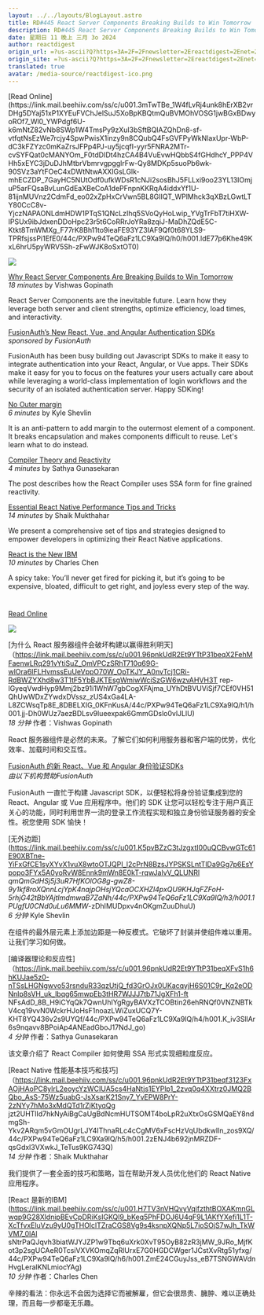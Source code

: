 ```yaml
---
layout: ../../layouts/BlogLayout.astro
title: RD#445 React Server Components Breaking Builds to Win Tomorrow
description: RD#445 React Server Components Breaking Builds to Win Tomorrow
date: 星期日 11 晚上 三月 3o 2024
author: reactdigest
origin_url: =?us-ascii?Q?https=3A=2F=2Fnewsletter=2Ereactdigest=2Enet=2Fp=2Freact-server-components-b?= =?us-ascii?Q?reaking-builds-win-tomorrow?=
origin_site: =?us-ascii?Q?https=3A=2F=2Fnewsletter=2Ereactdigest=2Enet=2Fp=2Freact-server-components-b?= =?us-ascii?Q?reaking-builds-win-tomorrow?=
translated: true
avatar: /media-source/reactdigest-ico.png
---
```



<Reference client:only="react" title="RD#445 React Server Components Breaking Builds to Win Tomorrow" url="=?us-ascii?Q?https=3A=2F=2Fnewsletter=2Ereactdigest=2Enet=2Fp=2Freact-server-components-b?= =?us-ascii?Q?reaking-builds-win-tomorrow?=" />

<Detail client:only="react">
	[Read Online](https://link.mail.beehiiv.com/ss/c/u001.3mTwTBe_1W4fLvRj4unk8hErXB2vrDHg5DYaj51xP1XYEuFVChJelSuJ5XoBpKBQtmQuBVMOhVOSG1jwBGxBDwyoROf7_Wl0_YWPdgf6U-k6mNtZ82vNb8SWp1W4TmsPy9zXul3bSftBQIAZQhDn8-sf-vtfqtNsEzWe7rcjy4SpwPwisX1inzy9n8CQubQ4FsGVFPyWkNlaxUpr-WbP-dC3kFZYzc0mKaZrsJFPp4PJ-uy5jcqfI-yyr5FNRA2MTr-cvSYFQat0cMANYOm_F0tdDIDt4hzCA4B4VuEvwHQbbS4fGHdhcY_PPP4VHh5xEYC3jDuDJhMtbrVbmrvgpgglrFw-Qy8MDKp5suoPb6wk-90SVz3aYtFOeC4xDWtNtwAXXIGsLGlk-mhECZDP_7GayHC5NUtOdf0ufkWDsR1cNJi2sosBhJ5FLLxi9oo23YL13IOmjuP5arFQsaBvLunGdEaXBeCoA1dePFnpnKKRqA4iddxYf1U-81ijnMUVnz2CdmFd_eo02xZpHxCrVwn5BL8GIIQT_WPlMhck3qXBzLGwtLTY80CcC8v-YjczNAPAONLdmHDW1PTqS1QNcLzIhq5SVoQyHoLwip_YVgTrFbT7tiHXW-IPSUx9ibJdxenDDoHpc23r5t6CoRRrJoYRa8zqiJ-MaDhZQdE5C-Ktkt8TmWMXg_F77rK8Bh11to9ieaFE93YZ3IAF9Qf0t68YLS9-TPRfsjssPi1EfE0/44c/PXPw94TeQ6aFz1LC9Xa9lQ/h0/h001.ldE77p6Khe49KxL6hrU5pyWRV5Sh-zFwWJK8oSxtOT0)

![](https://link.mail.beehiiv.com/ss/o/u001.Btu2bd7uwPPtNpvEhFUmtA/44c/PXPw94TeQ6aFz1LC9Xa9lQ/ho.gif)

[Why React Server Components Are Breaking Builds to Win Tomorrow](https://link.mail.beehiiv.com/ss/c/u001.96pnkUdR2Et9YTtP31beqX2FehMFaenwLRq291vYtiSuZ_OmVPCzSRhT710q69G-wlOra6IFLHvmssEuUeVppO70W_OpTKJY_A0nvTcj1CRi-RdBWZYXhd8w3T1tF5YbBJKTEsgWmiwWciSzGW6wzvAHVH3Trep-lGyeqVwdHyp9Mmj2bz91i1WhW7gbCogXFAjma_UYhDtBVUViSjf7CEf0VH51QhUwWDxZYwdxDVssz_zUS4xGa4LA-L8ZCWsqTp8E_8DBELXIG_0KFnKusA/44c/PXPw94TeQ6aFz1LC9Xa9lQ/h1/h001.jj-Dh0WUz7aezBDLsv9lueexpak6GmmGDslo0vlJLlU)  
_18 minutes_ by Vishwas Gopinath

React Server Components are the inevitable future. Learn how they leverage both server and client strengths, optimize efficiency, load times, and interactivity.

[FusionAuth’s New React, Vue, and Angular Authentication SDKs](https://link.mail.beehiiv.com/ss/c/u001.KaMW3WmNMB7SepvbqFCmfRUJCyGiHJUrPFmfIUeKJRrLUfpAxwZtueOJcj-uR1ES92n8Jpo1OrLEOffxGDUtlcToGIxePjzyEI7NSi-J1tngKBrp1IsCJdSlIUPDCjR_emHnzlQOQrN3tpo2nMmOYZte7npTr5lhkNiChr003k4/44c/PXPw94TeQ6aFz1LC9Xa9lQ/h2/h001.XGAEqQPRR1zqkfhE3zmT4yW-rpe0qpmq5rn2L2aZo9I)  
_sponsored by FusionAuth_

FusionAuth has been busy building out Javascript SDKs to make it easy to integrate authentication into your React, Angular, or Vue apps. Their SDKs make it easy for you to focus on the features your users actually care about while leveraging a world-class implementation of login workflows and the security of an isolated authentication server. Happy SDKing!

[No Outer margin](https://link.mail.beehiiv.com/ss/c/u001.K5pvBZzC3tJzgxtI00uQCBvwGTc61E90XBTne-YiFxGfCE1syXYvX1vuX8wtoOTJQPI_l2cPrN8BzsJYPSKSLntTlDa9Gg7p6EsYpopo3FYx5A0yoRvW8Ennk9mWn8E0kT-rqwJalvV_QLUNRl_qmQmGdHSj5j3uR7HfKOlOG8g-gwZ8-9y1kf8roXQnnLcjYpK4najpOHsjYQcaOCXHZl4pxQU9KHJqFZFoH-5rhjG42tBbYAjtlmdmwaB7ZaNh/44c/PXPw94TeQ6aFz1LC9Xa9lQ/h3/h001.1PUgfU0CNd0uLu6MMW_-zDhIMUDpxv4nOKgmZuuDhuU)  
_6 minutes_ by Kyle Shevlin

It is an anti-pattern to add margin to the outermost element of a component. It breaks encapsulation and makes components difficult to reuse. Let's learn what to do instead.

[Compiler Theory and Reactivity](https://link.mail.beehiiv.com/ss/c/u001.96pnkUdR2Et9YTtP31beqXFvS1h6hKUJae5z0-nTSsLHGNgwvo53rsnduR33qzUtjQ_fd3GrOJx0UKacqyjH6S01C9r_Kq2eODNnlp8sVH_uk_lbqg65mwpEb3tHR7WJJJ7tb71JgXFh1-ftNFsAdD_8B_H9iCYqQk7QwnUhIYgRgyBAVXzTCOBtin26ehRNQf0VNZNBTkV4cq19vvN0WckrHJoHsF1noazLWiZuxUCQ7Y-KHT8YQ436v2s9UYQf/44c/PXPw94TeQ6aFz1LC9Xa9lQ/h4/h001.K_iv3SllAr6s9nqavv8BPoiAp4ANEadGboJ17NdJ_go)  
_4 minutes_ by Sathya Gunasekaran

The post describes how the React Compiler uses SSA form for fine grained reactivity.

[Essential React Native Performance Tips and Tricks](https://link.mail.beehiiv.com/ss/c/u001.96pnkUdR2Et9YTtP31beqf3123FxAOjHAoPC8ylrL2eoycYzWCIUA5cs4HaNtjs1EYPlp1_2zvq0q4XXtrz0JMQ2BQbo_AsS-75Wz5uabG-JsXsarK21Sny7_YvEPW8PrY-2zNYy7hMo3xMdQTd1rZjKtyqQgjzt2UHTlId7hkNyAiBgCaUgBdNcmHUTSOMT4boLpR2uXtxOsGSMQaEY8ndmgSh-Ykv2ARqm5vGmOUgrLJY4IThnaRLc4cCgMV6xFscHzVqUbdkwlIn_zos9XQ/44c/PXPw94TeQ6aFz1LC9Xa9lQ/h5/h001.2zENJ4b692jnMRZDF-qsGdxl3VXwkJ_TeTus9KG743Q)  
_14 minutes_ by Shaik Mukthahar

We present a comprehensive set of tips and strategies designed to empower developers in optimizing their React Native applications.

[React is the New IBM](https://link.mail.beehiiv.com/ss/c/u001.H7TV3nVHQvyVqifzthtBOXAKmnGLwqp9G28XldnipBEvCpDRiKsIGKQl9_bKeq5PhFDOJ6U4qF9L1AKfYXefi1L1T-XcTfvxEluVzu9yU0gTHOlclTZraCGS8Vg9s4ksnpXQNp5L7ioSOjS7wJh_TkWVM7_0lAlsNtrPaQJqvh3biatWJYJZP1w9Tbq6uXrk0XvT95OyB82zR3jMW_9JRo_MjfKot3p2sgUCAeR0TcsiVXVKOmqZqRlUrxE7G0HGDCWger1JCstXvRtg51yfxg/44c/PXPw94TeQ6aFz1LC9Xa9lQ/h6/h001.ZmE24CGuyJss_eB7TSNGWAVdnHvgLeralKNLmiocYAg)  
_10 minutes_ by Charles Chen

A spicy take: You’ll never get fired for picking it, but it’s going to be expensive, bloated, difficult to get right, and joyless every step of the way.

#
</Detail>

[Read Online](https://link.mail.beehiiv.com/ss/c/u001.3mTwTBe_1W4fLvRj4unk8hErXB2vrDHg5DYaj51xP1XYEuFVChJelSuJ5XoBpKBQtmQuBVMOhVOSG1jwBGxBDwyoROf7_Wl0_YWPdgf6U-k6mNtZ82vNb8SWp1W4TmsPy9zXul3bSftBQIAZQhDn8-sf-vtfqtNsEzWe7rcjy4SpwPwisX1inzy9n8CQubQ4FsGVFPyWkNlaxUpr-WbP-dC3kFZYzc0mKaZrsJFPp4PJ-uy5jcqfI-yyr5FNRA2MTr-cvSYFQat0cMANYOm_F0tdDIDt4hzCA4B4VuEvwHQbbS4fGHdhcY_PPP4VHh5xEYC3jDuDJhMtbrVbmrvgpgglrFw-Qy8MDKp5suoPb6wk-90SVz3aYtFOeC4xDWtNtwAXXIGsLGlk-mhECZDP_7GayHC5NUtOdf0ufkWDsR1cNJi2sosBhJ5FLLxi9oo23YL13IOmjuP5arFQsaBvLunGdEaXBeCoA1dePFnpnKKRqA4iddxYf1U-81ijnMUVnz2CdmFd_eo02xZpHxCrVwn5BL8GIIQT_WPlMhck3qXBzLGwtLTY80CcC8v-YjczNAPAONLdmHDW1PTqS1QNcLzIhq5SVoQyHoLwip_YVgTrFbT7tiHXW-IPSUx9ibJdxenDDoHpc23r5t6CoRRrJoYRa8zqiJ-MaDhZQdE5C-Ktkt8TmWMXg_F77rK8Bh11to9ieaFE93YZ3IAF9Qf0t68YLS9-TPRfsjssPi1EfE0/44c/PXPw94TeQ6aFz1LC9Xa9lQ/h0/h001.ldE77p6Khe49KxL6hrU5pyWRV5Sh-zFwWJK8oSxtOT0)

![](https://link.mail.beehiiv.com/ss/o/u001.Btu2bd7uwPPtNpvEhFUmtA/44c/PXPw94TeQ6aFz1LC9Xa9lQ/ho.gif)

[为什么 React 服务器组件会破坏构建以赢得胜利明天]（https://link.mail.beehiiv.com/ss/c/u001.96pnkUdR2Et9YTtP31beqX2FehMFaenwLRq291vYtiSuZ_OmVPCzSRhT710q69G-wlOra6IFLHvmssEuUeVppO70W_OpTKJY_A0nvTcj1CRi-RdBWZYXhd8w3T1tF5YbBJKTEsgWmiwWciSzGW6wzvAHVH3T rep-lGyeqVwdHyp9Mmj2bz91i1WhW7gbCogXFAjma_UYhDtBVUViSjf7CEf0VH51QhUwWDxZYwdxDVssz_zUS4xGa4LA-L8ZCWsqTp8E_8DBELXIG_0KFnKusA/44c/PXPw94TeQ6aFz1LC9Xa9lQ/h1/h001.jj-Dh0WUz7aezBDLsv9lueexpak6GmmGDslo0vlJLlU)\
*18 分钟* 作者：Vishwas Gopinath

React 服务器组件是必然的未来。了解它们如何利用服务器和客户端的优势，优化效率、加载时间和交互性。

[FusionAuth 的新 React、Vue 和 Angular 身份验证SDKs](https://link.mail.beehiiv.com/ss/c/u001.KaMW3WmNMB7SepvbqFCmfRUJCyGiHJUrPFmfIUeKJRrLUfpAxwZtueOJcj-uR1ES92n8Jpo1OrLEOffxGDUtlcToGIxePjzyEI7NSi-J1tngKBrp1IsCJdSlIUPDCjR_emHnzlQOQrN3tpo2nMmOYZte7npTr5lhkNiChr003k4/44c/PXPw94TeQ6aFz1LC9Xa9lQ/h2/h001.XGAEqQPRR1zqkfhE3zmT4yW-rpe0qpmq5rn2L2aZo9I)\
*由以下机构赞助FusionAuth*

FusionAuth 一直忙于构建 Javascript SDK，以便轻松将身份验证集成到您的 React、Angular 或 Vue 应用程序中。他们的 SDK 让您可以轻松专注于用户真正关心的功能，同时利用世界一流的登录工作流程实现和独立身份验证服务器的安全性。祝您使用 SDK 愉快！

[无外边距](https://link.mail.beehiiv.com/ss/c/u001.K5pvBZzC3tJzgxtI00uQCBvwGTc61E90XBTne-YiFxGfCE1syXYvX1vuX8wtoOTJQPI_l2cPrN8BzsJYPSKSLntTlDa9Gg7p6EsYpopo3FYx5A0yoRvW8Ennk9mWn8E0kT-rqwJalvV_QLUNRl _qmQmGdHSj5j3uR7HfKOlOG8g-gwZ8-9y1kf8roXQnnLcjYpK4najpOHsjYQcaOCXHZl4pxQU9KHJqFZFoH-5rhjG42tBbYAjtlmdmwaB7ZaNh/44c/PXPw94TeQ6aFz1LC9Xa9lQ/h3/h001.1PUgfU0CNd0uLu6MMW_-zDhIMUDpxv4nOKgmZuuDhuU)\
*6 分钟* Kyle Shevlin

在组件的最外层元素上添加边距是一种反模式。它破坏了封装并使组件难以重用。让我们学习如何做。

[编译器理论和反应性]（https://link.mail.beehiiv.com/ss/c/u001.96pnkUdR2Et9YTtP31beqXFvS1h6hKUJae5z0-nTSsLHGNgwvo53rsnduR33qzUtjQ_fd3GrOJx0UKacqyjH6S01C9r_Kq2eODNnlp8sVH_uk_lbqg65mwpEb3tHR7WJJJ7tb71JgXFh1-ft NFsAdD_8B_H9iCYqQk7QwnUhIYgRgyBAVXzTCOBtin26ehRNQf0VNZNBTkV4cq19vvN0WckrHJoHsF1noazLWiZuxUCQ7Y-KHT8YQ436v2s9UYQf/44c/PXPw94TeQ6aFz1LC9Xa9lQ/h4/h001.K_iv3SllAr6s9nqavv8BPoiAp4ANEadGboJ17NdJ_go)\
*4 分钟* 作者：Sathya Gunasekaran

该文章介绍了 React Compiler 如何使用 SSA 形式实现细粒度反应。

[React Native 性能基本技巧和技巧]（https://link.mail.beehiiv.com/ss/c/u001.96pnkUdR2Et9YTtP31beqf3123FxAOjHAoPC8ylrL2eoycYzWCIUA5cs4HaNtjs1EYPlp1_2zvq0q4XXtrz0JMQ2BQbo_AsS-75Wz5uabG-JsXsarK21Sny7_YvEPW8PrY-2zNYy7hMo3xMdQTd1rZjKtyqQg jzt2UHTlId7hkNyAiBgCaUgBdNcmHUTSOMT4boLpR2uXtxOsGSMQaEY8ndmgSh-Ykv2ARqm5vGmOUgrLJY4IThnaRLc4cCgMV6xFscHzVqUbdkwlIn_zos9XQ/44c/PXPw94TeQ6aFz1LC9Xa9lQ/h5/h001.2zENJ4b692jnMRZDF-qsGdxl3VXwkJ_TeTus9KG743Q)\
*14 分钟* 作者：Shaik Mukthahar

我们提供了一套全面的技巧和策略，旨在帮助开发人员优化他们的 React Native 应用程序。

[React 是新的IBM](https://link.mail.beehiiv.com/ss/c/u001.H7TV3nVHQvyVqifzthtBOXAKmnGLwqp9G28XldnipBEvCpDRiKsIGKQl9_bKeq5PhFDOJ6U4qF9L1AKfYXefi1L1T-XcTfvxEluVzu9yU0gTHOlclTZraCGS8Vg9s4ksnpXQNp5L7ioSOjS7wJh_TkWVM7_0lAl sNtrPaQJqvh3biatWJYJZP1w9Tbq6uXrk0XvT95OyB82zR3jMW_9JRo_MjfKot3p2sgUCAeR0TcsiVXVKOmqZqRlUrxE7G0HGDCWger1JCstXvRtg51yfxg/44c/PXPw94TeQ6aFz1LC9Xa9lQ/h6/h001.ZmE24CGuyJss_eB7TSNGWAVdnHvgLeralKNLmiocYAg)\
*10 分钟* 作者：Charles Chen

辛辣的看法：你永远不会因为选择它而被解雇，但它会很昂贵、臃肿、难以正确处理，而且每一步都毫无乐趣。

#


